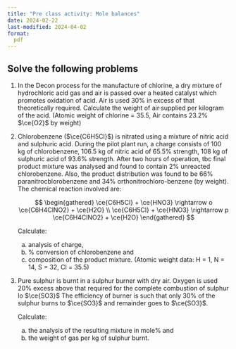 ```yaml
---
title: "Pre class activity: Mole balances"
date: 2024-02-22
last-modified: 2024-04-02
format:
  pdf
---
```


## Solve the following problems

1. In the Decon process for the manufacture of chlorine, a dry mixture of
   hydrochloric acid gas and air is passed over a heated catalyst which
   promotes oxidation of acid. Air is used 30% in excess of that theoretically
   required. Calculate the weight of air·supplied per kilogram of the acid.
   (Atomic weight of chlorine = 35.5, Air contains 23.2% $\ce{O2}$ by weight)

2. Chlorobenzene ($\ce{C6H5Cl}$) is nitrated using a mixture of nitric acid and
   sulphuric acid. During the pilot plant run, a charge consists of 100 kg of
   chlorobenzene, 106.5 kg of nitric acid of 65.5% strength, 108 kg of
   sulphuric acid of 93.6% strength. After two hours of operation, tbc final
   product mixture was analysed and found to contain 2% unreacted
   chlorobenzene. Also, the product distribution was found to be 66%
   paranitrocblorobenzene and 34% orthonitrochloro-benzene (by weight). The
   chemical reaction involved are:

   $$
    \begin{gathered}
    \ce{C6H5Cl} + \ce{HNO3} \rightarrow o \ce{C6H4ClNO2} + \ce{H2O}  \\
    \ce{C6H5Cl} + \ce{HNO3} \rightarrow p \ce{C6H4ClNO2} + \ce{H2O} 
    \end{gathered}
   $$

   Calculate: 
   (a) analysis of charge, 
   (b) % conversion of chlorobenzene and
   (c) composition of the product mixture. (Atomic weight data: H = 1, N = 14,
   S = 32, Cl = 35.5)

3. Pure sulphur is burnt in a sulphur burner with dry air. Oxygen is used 20%
   excess above that required for the complete combustion of sulphur lo $\ce{SO3}$ The
   efficiency of burner is such that only 30% of the sulphur burns to $\ce{SO3}$ and
   remainder goes to $\ce{SO3}$.

   Calculate: 
   (a) the analysis of the resulting mixture in mole% and 
   (b) the weight of gas per kg of sulphur burnt.


